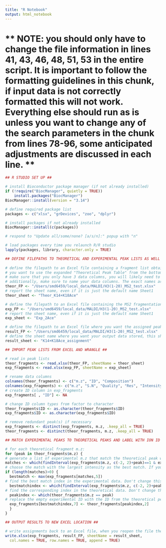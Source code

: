 ```yaml
---
title: "R Notebook"
output: html_notebook
---
```


# ** NOTE: you should only have to change the file information in lines 41, 43, 46, 48, 51, 53 in the entire script. It is important to follow the formatting guidelines in this chunk, if input data is not correctly formatted this will not work. Everything else should run as is unless you want to change any of the search parameters in the chunk from lines 78-96, some anticipated adjustments are discussed in each line. **

```r
## R STUDIO SET UP ##

# install Bioconductor package manager (if not already installed)
if (!require("BiocManager", quietly = TRUE))
    install.packages("BiocManager")
BiocManager::install(version = "3.14")
```

```r
# define required package list
packages <- c("xlsx", "grDevices", "zoo", "dplyr")
```

```r
# install packages if not already installed
BiocManager::install(c(packages))

# respond to "Update all/some/none? [a/s/n]:" popup with "n"
```

```r
# load packages every time you relaunch R/R studio
lapply(packages, library, character.only = TRUE)
```

```r
## DEFINE FILEPATHS TO THEORETICAL AND EXPERIMENTAL PEAK LISTS AS WELL AS OUTPUT ##
 
# define the filepath to an Excel file containing a fragment list obtained from the UCSC protein prospector MS-Product tool for your protein/PTM combination of interest (https://prospector.ucsf.edu/prospector/cgi-bin/msform.cgi?form=msproduct)
# you want to use the expanded "Theoretical Peak Table" from the bottom of the output screen to generate the Excel file
# make sure that you only have 3 data columns, you will likely need to move things around from how they originally copy over
# additionally, make sure to name your data columns. The exact names aren't important as they will be changed later, but something like m/z, ID, and composition are relevant. The columns must also be in this order, which is how it is originally output from Protein Prospector
theor_FP <- "/Users/smd6459/local_data/MALDI/H3(1-20)_MS2_test.xlsx"
# report the sheet name, even if it is just the default name Sheet1
theor_sheet <- "Theor_K14+K18Ace"

# define the filepath to an Excel file containing the MS2 fragmentation data collected from your protein/PTM sample, this should have 6 columns ordered m/z, S/N, Quality. Fac., Res., Intens., Area. Again the names are not important as they will be changed later
exp_FP <- "/Users/smd6459/local_data/MALDI/H3(1-20)_MS2_test.xlsx"
# report the sheet name, even if it is just the default name Sheet1
exp_sheet <- "Exp_2Ace"

# define the filepath to an Excel file where you want the assigned peak list to go
result_FP <- "/Users/smd6459/local_data/MALDI/H3(1-20)_MS2_test.xlsx"
# define the sheet name where you want your output data stored, this sheet should not already exist or it will throw an error
result_sheet <- "K14+K18Ace_assignment"
```

```r
## IMPORT PEAK LISTS FROM EXCEL AND WRANGLE ##

# read in peak lists
theor_fragments <- read.xlsx(theor_FP, sheetName = theor_sheet)
exp_fragments <- read.xlsx(exp_FP, sheetName = exp_sheet)

# rename data columns
colnames(theor_fragments) <- c("m.z", "ID", "Composition")
colnames(exp_fragments) <- c("m.z", "S.N", "Quality", "Res", "Intensity", "Area")
# create ID column in exp_fragments
exp_fragments[ , "ID"] <- NA

# change ID column types from factor to character
theor_fragments$ID <- as.character(theor_fragments$ID)
exp_fragments$ID <- as.character(exp_fragments$ID)

# remove redundant peak(s) if necessary
exp_fragments <- distinct(exp_fragments, m.z, .keep_all = TRUE)
theor_fragments <- distinct(theor_fragments, m.z, .keep_all = TRUE)
```

```r
## MATCH EXPERIMENTAL PEAKS TO THEORETICAL PEAKS AND LABEL WITH ION ID ##

# for each theoretical fragment m.z:
for (peak in theor_fragments$m.z) {
# generate a list of experimental m.z that match the theoretical peak within a 2 m.z range and with a quality score greater than 100. This is one of the parameter sets you can change. If you want to change the search range, change -2, 2 to a wider or narrower interval, and if you want to change the quality cutoff change 100 to a more or less discriminating threshold
matches <- which(findInterval(exp_fragments$m.z, c(-2, 2)+peak)==1 & exp_fragments$Quality > 100)
# choose the match with the largest intensity as the best match. If you want to rewrite this to depend on a different variable, change the column number (5) which corresponds to the intensity column as the column number corresponding to your variable or choice
if (length(matches)>0) {
  bestmatch <- max(exp_fragments[matches,5])
# find the best match index in the experimental data. Don't change this
  bestmatchindex <- which(findInterval(exp_fragments$m.z, c(-2, 2)+peak)==1 & exp_fragments$Intensity == bestmatch)
# find the corresponding index in the theoretical data. Don't change this
  peakindex <- which(theor_fragments$m.z == peak)
# replace the empty experimental ID with the ID from the theoretical peak list. Don't change this
  exp_fragments[bestmatchindex,7] <- theor_fragments[peakindex,2]
  }
}
```

```r
## OUTPUT RESULTS TO NEW EXCEL LOCATION ##

# write assignments back to an Excel file, when you reopen the file they will be there in a new sheet
write.xlsx(exp_fragments, result_FP, sheetName = result_sheet, 
  col.names = TRUE, row.names = TRUE, append = TRUE)
```
